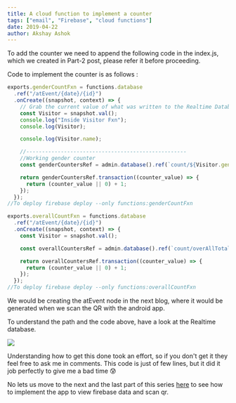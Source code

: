 ```yaml
---
title: A cloud function to implement a counter
tags: ["email", "Firebase", "cloud functions"]
date: 2019-04-22
author: Akshay Ashok
---
```


To add the counter we need to append the following code in the index.js, which we created in Part-2 post, please refer it before proceeding.

Code to implement the counter is as follows :

```js
exports.genderCountFxn = functions.database
  .ref("/atEvent/{date}/{id}")
  .onCreate((snapshot, context) => {
    // Grab the current value of what was written to the Realtime Database.
    const Visitor = snapshot.val();
    console.log("Inside Visitor Fxn");
    console.log(Visitor);

    console.log(Visitor.name);

    //---------------------------------------------------
    //Working gender counter
    const genderCountersRef = admin.database().ref(`count/${Visitor.gender}`);

    return genderCountersRef.transaction((counter_value) => {
      return (counter_value || 0) + 1;
    });
  });
//To deploy firebase deploy --only functions:genderCountFxn

exports.overallCountFxn = functions.database
  .ref("/atEvent/{date}/{id}")
  .onCreate((snapshot, context) => {
    const Visitor = snapshot.val();

    const overallCountersRef = admin.database().ref(`count/overAllTotal`);

    return overallCountersRef.transaction((counter_value) => {
      return (counter_value || 0) + 1;
    });
  });
//To deploy firebase deploy --only functions:overallCountFxn
```

We would be creating the atEvent node in the next blog, where it would be generated when we scan the QR with the android app.

To understand the path and the code above, have a look at the Realtime database.

![](https://res.cloudinary.com/akshay090/image/upload/v1597569044/Portfolio_Assets/firebase2_f36m2o.png)

Understanding how to get this done took an effort, so if you don't get it they feel free to ask me in comments. This code is just of few lines, but it did it job perfectly to give me a bad time 😰

No lets us move to the next and the last part of this series [here](/posts/formiqr-part4-appQR-to-firebase) to see how to implement the app to view firebase data and scan qr.
